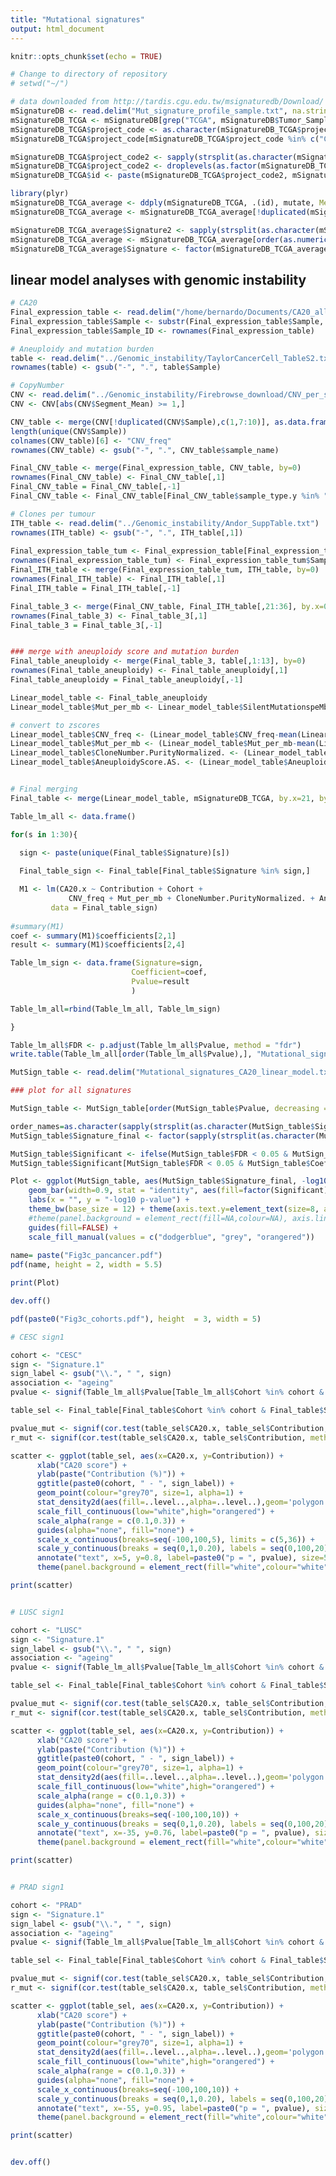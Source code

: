 ```yaml
---
title: "Mutational signatures"
output: html_document
---
```


```r
knitr::opts_chunk$set(echo = TRUE)
```

```r

# Change to directory of repository
# setwd("~/")

```

```r

# data downloaded from http://tardis.cgu.edu.tw/msignaturedb/Download/
mSignatureDB <- read.delim("Mut_signature_profile_sample.txt", na.strings = c("", " ", "na", "NA", "n.a."))
mSignatureDB_TCGA <- mSignatureDB[grep("TCGA", mSignatureDB$Tumor_Sample_Barcode),]
mSignatureDB_TCGA$project_code <- as.character(mSignatureDB_TCGA$project_code)
mSignatureDB_TCGA$project_code[mSignatureDB_TCGA$project_code %in% c("COAD-US", "READ-US")] <- "COADREAD-US"

mSignatureDB_TCGA$project_code2 <- sapply(strsplit(as.character(mSignatureDB_TCGA$project_code),"-"), `[`, 1)
mSignatureDB_TCGA$project_code2 <- droplevels(as.factor(mSignatureDB_TCGA$project_code2))
mSignatureDB_TCGA$id <- paste(mSignatureDB_TCGA$project_code2, mSignatureDB_TCGA$Signature, sep="_")

library(plyr)
mSignatureDB_TCGA_average <- ddply(mSignatureDB_TCGA, .(id), mutate, Mean_contribution = mean(Contribution, na.rm=T))
mSignatureDB_TCGA_average <- mSignatureDB_TCGA_average[!duplicated(mSignatureDB_TCGA_average$id),]

mSignatureDB_TCGA_average$Signature2 <- sapply(strsplit(as.character(mSignatureDB_TCGA_average$Signature),"\\."), `[`, 2)
mSignatureDB_TCGA_average <- mSignatureDB_TCGA_average[order(as.numeric(mSignatureDB_TCGA_average$Signature2)),]
mSignatureDB_TCGA_average$Signature <- factor(mSignatureDB_TCGA_average$Signature, levels = unique(mSignatureDB_TCGA_average$Signature))

```

## linear model analyses with genomic instability

```r

# CA20
Final_expression_table <- read.delim("/home/bernardo/Documents/CA20_all_TCGA/Gene_expression_reads_normalized/CA20_expression_table_TCGA_CA20allCohorts.txt")
Final_expression_table$Sample <- substr(Final_expression_table$Sample, 1, 12)
Final_expression_table$Sample_ID <- rownames(Final_expression_table)

# Aneuploidy and mutation burden
table <- read.delim("../Genomic_instability/TaylorCancerCell_TableS2.txt", na.strings = c("", " ", "na", "NA", "n.a.", "#N/A"))
rownames(table) <- gsub("-", ".", table$Sample)

# CopyNumber
CNV <- read.delim("../Genomic_instability/Firebrowse_download/CNV_per_sample_all_TCGA.txt")
CNV <- CNV[abs(CNV$Segment_Mean) >= 1,]

CNV_table <- merge(CNV[!duplicated(CNV$Sample),c(1,7:10)], as.data.frame(table(CNV$Sample)), by=1)
length(unique(CNV$Sample))
colnames(CNV_table)[6] <- "CNV_freq" 
rownames(CNV_table) <- gsub("-", ".", CNV_table$sample_name)

Final_CNV_table <- merge(Final_expression_table, CNV_table, by=0)
rownames(Final_CNV_table) <- Final_CNV_table[,1]
Final_CNV_table = Final_CNV_table[,-1]
Final_CNV_table <- Final_CNV_table[Final_CNV_table$sample_type.y %in% "Tumor",]

# Clones per tumour
ITH_table <- read.delim("../Genomic_instability/Andor_SuppTable.txt")
rownames(ITH_table) <- gsub("-", ".", ITH_table[,1])
  
Final_expression_table_tum <- Final_expression_table[Final_expression_table$sample_type_detail %in% "Primary Solid Tumor" | Final_expression_table$Sample_ID %in% c("TCGA.D9.A1X3.06", "TCGA.D9.A4Z6.06", "TCGA.HR.A2OG.06", "TCGA.HR.A2OH.06"),]
rownames(Final_expression_table_tum) <- Final_expression_table_tum$Sample
Final_ITH_table <- merge(Final_expression_table_tum, ITH_table, by=0)
rownames(Final_ITH_table) <- Final_ITH_table[,1]
Final_ITH_table = Final_ITH_table[,-1]

Final_table_3 <- merge(Final_CNV_table, Final_ITH_table[,21:36], by.x=0, by.y=7)
rownames(Final_table_3) <- Final_table_3[,1]
Final_table_3 = Final_table_3[,-1]


### merge with aneuploidy score and mutation burden
Final_table_aneuploidy <- merge(Final_table_3, table[,1:13], by=0)
rownames(Final_table_aneuploidy) <- Final_table_aneuploidy[,1]
Final_table_aneuploidy = Final_table_aneuploidy[,-1]

Linear_model_table <- Final_table_aneuploidy
Linear_model_table$Mut_per_mb <- Linear_model_table$SilentMutationspeMb+Linear_model_table$Non.silentMutationsperMb

# convert to zscores
Linear_model_table$CNV_freq <- (Linear_model_table$CNV_freq-mean(Linear_model_table$CNV_freq)) / sd(Linear_model_table$CNV_freq)
Linear_model_table$Mut_per_mb <- (Linear_model_table$Mut_per_mb-mean(Linear_model_table$Mut_per_mb, na.rm=T)) / sd(Linear_model_table$Mut_per_mb, na.rm=T)
Linear_model_table$CloneNumber.PurityNormalized. <- (Linear_model_table$CloneNumber.PurityNormalized.-mean(Linear_model_table$CloneNumber.PurityNormalized.)) / sd(Linear_model_table$CloneNumber.PurityNormalized.)
Linear_model_table$AneuploidyScore.AS. <- (Linear_model_table$AneuploidyScore.AS.-mean(Linear_model_table$AneuploidyScore.AS.)) / sd(Linear_model_table$AneuploidyScore.AS.)


# Final merging
Final_table <- merge(Linear_model_table, mSignatureDB_TCGA, by.x=21, by.y=3)

```

```r

Table_lm_all <- data.frame()

for(s in 1:30){
  
  sign <- paste(unique(Final_table$Signature)[s])

  Final_table_sign <- Final_table[Final_table$Signature %in% sign,]

  M1 <- lm(CA20.x ~ Contribution + Cohort +
             CNV_freq + Mut_per_mb + CloneNumber.PurityNormalized. + AneuploidyScore.AS.,
         data = Final_table_sign)
  
#summary(M1)
coef <- summary(M1)$coefficients[2,1]
result <- summary(M1)$coefficients[2,4]

Table_lm_sign <- data.frame(Signature=sign,
                           Coefficient=coef,
                           Pvalue=result
                           )

Table_lm_all=rbind(Table_lm_all, Table_lm_sign)

}

Table_lm_all$FDR <- p.adjust(Table_lm_all$Pvalue, method = "fdr")
write.table(Table_lm_all[order(Table_lm_all$Pvalue),], "Mutational_signatures_CA20_linear_model.txt", sep="\t", row.names = F, quote=F)

```

```r

MutSign_table <- read.delim("Mutational_signatures_CA20_linear_model.txt")

### plot for all signatures

MutSign_table <- MutSign_table[order(MutSign_table$Pvalue, decreasing = F),]

order_names=as.character(sapply(strsplit(as.character(MutSign_table$Signature),"\\."), `[`, 2))
MutSign_table$Signature_final <- factor(sapply(strsplit(as.character(MutSign_table$Signature),"\\."), `[`, 2), levels=order_names)

MutSign_table$Significant <- ifelse(MutSign_table$FDR < 0.05 & MutSign_table$Coefficient > 0, "Pos", "Not Sig")
MutSign_table$Significant[MutSign_table$FDR < 0.05 & MutSign_table$Coefficient < 0] <- "Neg"

Plot <- ggplot(MutSign_table, aes(MutSign_table$Signature_final, -log10(MutSign_table$Pvalue))) +
    geom_bar(width=0.9, stat = "identity", aes(fill=factor(Significant)), colour=NA) + 
    labs(x = "", y = "-log10 p-value") +
    theme_bw(base_size = 12) + theme(axis.text.y=element_text(size=8, angle=90, hjust=0.5, colour="black"), axis.text.x=element_text(size=8, angle=90, hjust=1, colour="black"), axis.title=element_text(size=9, colour="black"), legend.key = element_rect(fill="White"), legend.text = element_text(size=13), legend.title = element_text(size=14), legend.position = "bottom") +
    #theme(panel.background = element_rect(fill=NA,colour=NA), axis.line.x=element_line(colour="black"), axis.ticks.y=element_blank(), axis.text.x=element_text(size=12, colour="black"), axis.text.y=element_text(size=10, colour="black"), axis.title=element_text(size=16, colour="black"), legend.key = element_rect(fill="White"), legend.text = element_text(size=14), plot.title = element_text(size=17, hjust=0.5, colour="black")) + 
    guides(fill=FALSE) +
    scale_fill_manual(values = c("dodgerblue", "grey", "orangered"))
  
name= paste("Fig3c_pancancer.pdf")
pdf(name, height = 2, width = 5.5)

print(Plot)

dev.off()

```

```r

pdf(paste0("Fig3c_cohorts.pdf"), height  = 3, width = 5)

# CESC sign1

cohort <- "CESC"
sign <- "Signature.1"
sign_label <- gsub("\\.", " ", sign)
association <- "ageing"
pvalue <- signif(Table_lm_all$Pvalue[Table_lm_all$Cohort %in% cohort & Table_lm_all$Signature %in% sign],1)

table_sel <- Final_table[Final_table$Cohort %in% cohort & Final_table$Signature %in% sign,]

pvalue_mut <- signif(cor.test(table_sel$CA20.x, table_sel$Contribution, method = "spearman")$p.value,2)
r_mut <- signif(cor.test(table_sel$CA20.x, table_sel$Contribution, method = "spearman")$estimate,2)

scatter <- ggplot(table_sel, aes(x=CA20.x, y=Contribution)) + 
      xlab("CA20 score") + 
      ylab(paste("Contribution (%)")) + 
      ggtitle(paste0(cohort, " - ", sign_label)) +
      geom_point(colour="grey70", size=1, alpha=1) +
      stat_density2d(aes(fill=..level..,alpha=..level..),geom='polygon',colour='black') + 
      scale_fill_continuous(low="white",high="orangered") +
      scale_alpha(range = c(0.1,0.3)) +
      guides(alpha="none", fill="none") +
      scale_x_continuous(breaks=seq(-100,100,5), limits = c(5,36)) +
      scale_y_continuous(breaks = seq(0,1,0.20), labels = seq(0,100,20), limits = c(0,0.85)) +
      annotate("text", x=5, y=0.8, label=paste0("p = ", pvalue), size=5, hjust = 0) +
      theme(panel.background = element_rect(fill="white",colour="white"), axis.line=element_line(colour="black"), axis.text.y=element_text(size=13, colour="black"), axis.text.x=element_text(size=13, colour="black"), axis.title=element_text(size=17, colour="black"), plot.title = element_text(size=18, hjust = 0.5, colour="black"), legend.key=element_rect(fill=NA), legend.text = element_text(size=13, colour="black"), legend.title = element_text(size=16, colour="black"), axis.title.x=element_text(margin=margin(10,0,0,0)))

print(scatter)


# LUSC sign1

cohort <- "LUSC"
sign <- "Signature.1"
sign_label <- gsub("\\.", " ", sign)
association <- "ageing"
pvalue <- signif(Table_lm_all$Pvalue[Table_lm_all$Cohort %in% cohort & Table_lm_all$Signature %in% sign],1)

table_sel <- Final_table[Final_table$Cohort %in% cohort & Final_table$Signature %in% sign,]

pvalue_mut <- signif(cor.test(table_sel$CA20.x, table_sel$Contribution, method = "spearman")$p.value,2)
r_mut <- signif(cor.test(table_sel$CA20.x, table_sel$Contribution, method = "spearman")$estimate,2)

scatter <- ggplot(table_sel, aes(x=CA20.x, y=Contribution)) + 
      xlab("CA20 score") + 
      ylab(paste("Contribution (%)")) + 
      ggtitle(paste0(cohort, " - ", sign_label)) +
      geom_point(colour="grey70", size=1, alpha=1) +
      stat_density2d(aes(fill=..level..,alpha=..level..),geom='polygon',colour='black') + 
      scale_fill_continuous(low="white",high="orangered") +
      scale_alpha(range = c(0.1,0.3)) +
      guides(alpha="none", fill="none") +
      scale_x_continuous(breaks=seq(-100,100,10)) +
      scale_y_continuous(breaks = seq(0,1,0.20), labels = seq(0,100,20), limits = c(0,0.81)) +
      annotate("text", x=-35, y=0.76, label=paste0("p = ", pvalue), size=5, hjust = 0) +
      theme(panel.background = element_rect(fill="white",colour="white"), axis.line=element_line(colour="black"), axis.text.y=element_text(size=13, colour="black"), axis.text.x=element_text(size=13, colour="black"), axis.title=element_text(size=17, colour="black"), plot.title = element_text(size=18, hjust = 0.5, colour="black"), legend.key=element_rect(fill=NA), legend.text = element_text(size=13, colour="black"), legend.title = element_text(size=16, colour="black"), axis.title.x=element_text(margin=margin(10,0,0,0)))

print(scatter)


# PRAD sign1

cohort <- "PRAD"
sign <- "Signature.1"
sign_label <- gsub("\\.", " ", sign)
association <- "ageing"
pvalue <- signif(Table_lm_all$Pvalue[Table_lm_all$Cohort %in% cohort & Table_lm_all$Signature %in% sign],1)

table_sel <- Final_table[Final_table$Cohort %in% cohort & Final_table$Signature %in% sign,]

pvalue_mut <- signif(cor.test(table_sel$CA20.x, table_sel$Contribution, method = "spearman")$p.value,2)
r_mut <- signif(cor.test(table_sel$CA20.x, table_sel$Contribution, method = "spearman")$estimate,2)

scatter <- ggplot(table_sel, aes(x=CA20.x, y=Contribution)) + 
      xlab("CA20 score") + 
      ylab(paste("Contribution (%)")) + 
      ggtitle(paste0(cohort, " - ", sign_label)) +
      geom_point(colour="grey70", size=1, alpha=1) +
      stat_density2d(aes(fill=..level..,alpha=..level..),geom='polygon',colour='black') + 
      scale_fill_continuous(low="white",high="orangered") +
      scale_alpha(range = c(0.1,0.3)) +
      guides(alpha="none", fill="none") +
      scale_x_continuous(breaks=seq(-100,100,10)) +
      scale_y_continuous(breaks = seq(0,1,0.20), labels = seq(0,100,20), limits = c(0,1.008)) +
      annotate("text", x=-55, y=0.95, label=paste0("p = ", pvalue), size=5, hjust = 0) +
      theme(panel.background = element_rect(fill="white",colour="white"), axis.line=element_line(colour="black"), axis.text.y=element_text(size=13, colour="black"), axis.text.x=element_text(size=13, colour="black"), axis.title=element_text(size=17, colour="black"), plot.title = element_text(size=18, hjust = 0.5, colour="black"), legend.key=element_rect(fill=NA), legend.text = element_text(size=13, colour="black"), legend.title = element_text(size=16, colour="black"), axis.title.x=element_text(margin=margin(10,0,0,0)))

print(scatter)


dev.off()


```

